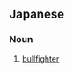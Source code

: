 ==Japanese==
{{ja-kanjitab|とう|ぎゅう|し|yomi=o}}

===Noun===
{{ja-noun|とうぎゅうし}}

# [[bullfighter]] {{gloss|a toreador or matador}}